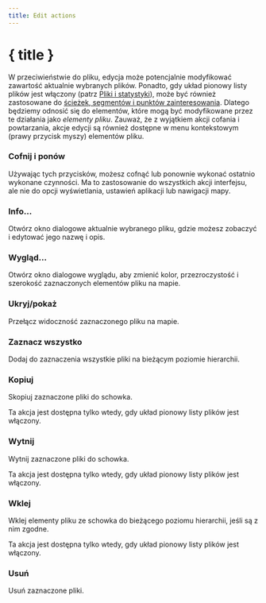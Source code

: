 ```yaml
---
title: Edit actions
---
```


<script lang="ts">
</script>

# { title }

W przeciwieństwie do pliku, edycja może potencjalnie modyfikować zawartość aktualnie wybranych plików.
Ponadto, gdy układ pionowy listy plików jest włączony (patrz [Pliki i statystyki](../files-and-stats)), może być również zastosowane do [ścieżek, segmentów i punktów zainteresowania](../gpx).
Dlatego będziemy odnosić się do elementów, które mogą być modyfikowane przez te działania jako _elementy pliku_.
Zauważ, że z wyjątkiem akcji cofania i powtarzania, akcje edycji są również dostępne w menu kontekstowym (prawy przycisk myszy) elementów pliku.

### <Undo2 size="16" class="inline-block" style="margin-bottom: 2px" /><Redo2 size="16" class="inline-block" style="margin-bottom: 2px" /> Cofnij i ponów

Używając tych przycisków, możesz cofnąć lub ponownie wykonać ostatnio wykonane czynności.
Ma to zastosowanie do wszystkich akcji interfejsu, ale nie do opcji wyświetlania, ustawień aplikacji lub nawigacji mapy.

### <Info size="16" class="inline-block" style="margin-bottom: 2px" /> Info...

Otwórz okno dialogowe aktualnie wybranego pliku, gdzie możesz zobaczyć i edytować jego nazwę i opis.

### <PaintBucket size="16" class="inline-block" style="margin-bottom: 2px" /> Wygląd...

Otwórz okno dialogowe wyglądu, aby zmienić kolor, przezroczystość i szerokość zaznaczonych elementów pliku na mapie.

### <EyeOff size="16" class="inline-block" style="margin-bottom: 2px" /> Ukryj/pokaż

Przełącz widoczność zaznaczonego pliku na mapie.

### <FileStack size="16" class="inline-block" style="margin-bottom: 2px" /> Zaznacz wszystko

Dodaj do zaznaczenia wszystkie pliki na bieżącym poziomie hierarchii.

### <ClipboardCopy size="16" class="inline-block" style="margin-bottom: 2px" /> Kopiuj

Skopiuj zaznaczone pliki do schowka.

<DocsNote>

Ta akcja jest dostępna tylko wtedy, gdy układ pionowy listy plików jest włączony.

</DocsNote>

### <Scissors size="16" class="inline-block" style="margin-bottom: 2px" /> Wytnij

Wytnij zaznaczone pliki do schowka.

<DocsNote>

Ta akcja jest dostępna tylko wtedy, gdy układ pionowy listy plików jest włączony.

</DocsNote>

### <ClipboardPaste size="16" class="inline-block" style="margin-bottom: 2px" /> Wklej

Wklej elementy pliku ze schowka do bieżącego poziomu hierarchii, jeśli są z nim zgodne.

<DocsNote>

Ta akcja jest dostępna tylko wtedy, gdy układ pionowy listy plików jest włączony.

</DocsNote>

### <Trash2 size="16" class="inline-block" style="margin-bottom: 2px" /> Usuń

Usuń zaznaczone pliki.
